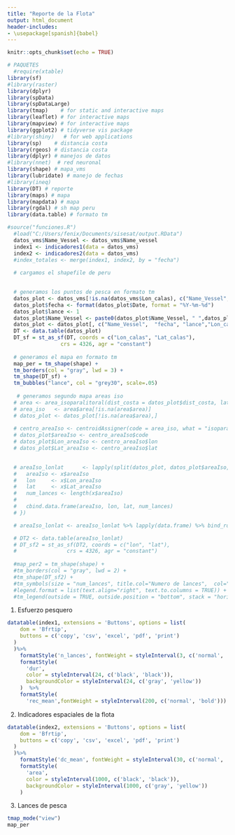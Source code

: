 ```yaml
---
title: "Reporte de la Flota"
output: html_document
header-includes:
- \usepackage[spanish]{babel}
---
```


```r
knitr::opts_chunk$set(echo = TRUE)

# PAQUETES
  #require(xtable)
library(sf)
#library(raster)
library(dplyr)
library(spData)
library(spDataLarge)
library(tmap)    # for static and interactive maps
library(leaflet) # for interactive maps
library(mapview) # for interactive maps
library(ggplot2) # tidyverse vis package
#library(shiny)   # for web applications
library(sp)    # distancia costa
library(rgeos) # distancia costa
library(dplyr) # manejos de datos
#library(nnet)  # red neuronal
library(shape) # mapa_vms
library(lubridate) # manejo de fechas
#library(ineq)
library(DT) # reporte
library(maps) # mapa
library(mapdata) # mapa
library(rgdal) # sh map peru
library(data.table) # formato tm

#source("funciones.R")
  #load("C:/Users/fenix/Documents/sisesat/output.RData")
  datos_vms$Name_Vessel <- datos_vms$Name_vessel
  index1 <- indicadores1(data = datos_vms)
  index2 <- indicadores2(data = datos_vms)
  #index_totales <- merge(index1, index2, by = "fecha")
  
  # cargamos el shapefile de peru

  
  # generamos los puntos de pesca en formato tm
  datos_plot <- datos_vms[!is.na(datos_vms$Lon_calas), c("Name_Vessel",  "Date", "Lon_calas",                                                               "Lat_calas", "dist_costa")]
  datos_plot$fecha <- format(datos_plot$Date, format = "%Y-%m-%d")
  datos_plot$lance <- 1
  datos_plot$Name_Vessel <- paste0(datos_plot$Name_Vessel, " ",datos_plot$Date," (", ... =   round(datos_plot$Lon_calas,3),";", round(datos_plot$Lat_calas,3),")")
  datos_plot <- datos_plot[, c("Name_Vessel",  "fecha", "lance","Lon_calas",                                                               "Lat_calas", "dist_costa")]
  DT <- data.table(datos_plot)
  DT_sf = st_as_sf(DT, coords = c("Lon_calas", "Lat_calas"), 
                 crs = 4326, agr = "constant")
  
  # generamos el mapa en formato tm
  map_per = tm_shape(shape) + 
  tm_borders(col = "gray", lwd = 3) +
  tm_shape(DT_sf) +
  tm_bubbles("lance", col = "grey30", scale=.05) 
  
   # generamos segundo mapa areas iso
  # area <- area_isoparalitoral(dist_costa = datos_plot$dist_costa, latitude = datos_plot$Lat)
  # area_iso   <- area$area[!is.na(area$area)]
  # datos_plot <- datos_plot[!is.na(area$area),]
  
  # centro_areaIso <- centroidAssigner(code = area_iso, what = "isoparalitoral")
  # datos_plot$areaIso <- centro_areaIso$code
  # datos_plot$Lon_areaIso <- centro_areaIso$lon
  # datos_plot$Lat_areaIso <- centro_areaIso$lat
  

  # areaIso_lonlat      <- lapply(split(datos_plot, datos_plot$areaIso, drop = TRUE),function(x){
  #   areaIso <- x$areaIso
  #   lon     <- x$Lon_areaIso
  #   lat     <- x$Lat_areaIso
  #   num_lances <- length(x$areaIso)
  #   
  #   cbind.data.frame(areaIso, lon, lat, num_lances)
  # })

  # areaIso_lonlat <- areaIso_lonlat %>% lapply(data.frame) %>% bind_rows()

  # DT2 <- data.table(areaIso_lonlat)
  # DT_sf2 = st_as_sf(DT2, coords = c("lon", "lat"), 
  #                crs = 4326, agr = "constant")
  
  #map_per2 = tm_shape(shape) + 
  #tm_borders(col = "gray", lwd = 2) +
  #tm_shape(DT_sf2) + 
  #tm_symbols(size = "num_lances", title.col="Numero de lances",  col="num_lances", #shape="num_lances"
  #legend.format = list(text.align="right", text.to.columns = TRUE)) +
  #tm_legend(outside = TRUE, outside.position = "bottom", stack = "horizontal")
```
1. Esfuerzo pesquero
```r

datatable(index1, extensions = 'Buttons', options = list(
    dom = 'Bfrtip',
    buttons = c('copy', 'csv', 'excel', 'pdf', 'print')
  )
  )%>% 
    formatStyle('n_lances', fontWeight = styleInterval(3, c('normal', 'bold'))) %>%
    formatStyle(
      'dur',
      color = styleInterval(24, c('black', 'black')),
      backgroundColor = styleInterval(24, c('gray', 'yellow'))
    )  %>%
    formatStyle(
      'rec_mean',fontWeight = styleInterval(200, c('normal', 'bold')))


```
2. Indicadores espaciales de la flota

```r
datatable(index2, extensions = 'Buttons', options = list(
    dom = 'Bfrtip',
    buttons = c('copy', 'csv', 'excel', 'pdf', 'print')
  )
  )%>% 
    formatStyle('dc_mean', fontWeight = styleInterval(30, c('normal', 'bold'))) %>%
    formatStyle(
      'area',
      color = styleInterval(1000, c('black', 'black')),
      backgroundColor = styleInterval(1000, c('gray', 'yellow'))
    ) 


```
3. Lances de pesca

```r
tmap_mode("view")
map_per 
```
<!-- 4. Lances de pesca por areas isoparalitorales -->

<!-- ```{r maps2, echo=FALSE, fig.align="center",fig.height=8, fig.width=8, out.width="9.5in", warning=FALSE, message=FALSE} -->
<!-- tmap_mode("view") -->
<!-- map_per2  -->
<!-- ``` -->
